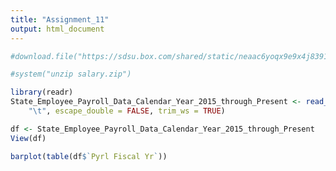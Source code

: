 ```yaml
---
title: "Assignment_11"
output: html_document
---
```

```r
#download.file("https://sdsu.box.com/shared/static/neaac6yoqx9e9x4j8391lzozzy1949p7.zip", destfile = "salary.zip")

#system("unzip salary.zip")

```

```r

library(readr)
State_Employee_Payroll_Data_Calendar_Year_2015_through_Present <- read_delim("State_Employee_Payroll_Data_Calendar_Year_2015_through_Present.tsv", 
    "\t", escape_double = FALSE, trim_ws = TRUE)
```

```r
df <- State_Employee_Payroll_Data_Calendar_Year_2015_through_Present
View(df)
```


```r
barplot(table(df$`Pyrl Fiscal Yr`))
```

```r

```

```r

```

```r

```

```r

```






